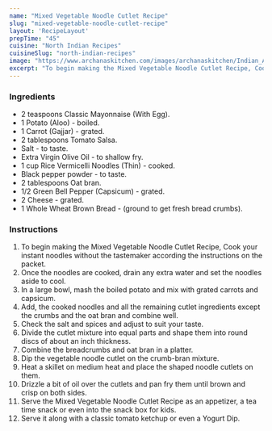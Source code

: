 ---
name: "Mixed Vegetable Noodle Cutlet Recipe"
slug: "mixed-vegetable-noodle-cutlet-recipe"
layout: 'RecipeLayout'
prepTime: "45"
cuisine: "North Indian Recipes"
cuisineSlug: "north-indian-recipes"
image: "https://www.archanaskitchen.com/images/archanaskitchen/Indian_Appetizers/Mixed_Vegetable_Noodle_Cutlet_Recipe-1.jpg"
excerpt: "To begin making the Mixed Vegetable Noodle Cutlet Recipe, Cook your instant noodles without the tastemaker according the instructions on the packet"
---

### Ingredients

- 2 teaspoons Classic Mayonnaise (With Egg).
- 1 Potato (Aloo) - boiled.
- 1 Carrot (Gajjar) - grated.
- 2 tablespoons Tomato Salsa.
- Salt - to taste.
- Extra Virgin Olive Oil - to shallow fry.
- 1 cup Rice Vermicelli Noodles (Thin) - cooked.
- Black pepper powder - to taste.
- 2 tablespoons Oat bran.
- 1/2 Green Bell Pepper (Capsicum) - grated.
- 2 Cheese - grated.
- 1 Whole Wheat Brown Bread - (ground to get fresh bread crumbs).

### Instructions

1. To begin making the Mixed Vegetable Noodle Cutlet Recipe, Cook your instant noodles without the tastemaker according the instructions on the packet.
1.  Once the noodles are cooked, drain any extra water and set the noodles aside to cool.
1. In a large bowl, mash the boiled potato and mix with grated carrots and capsicum.
1. Add, the cooked noodles and all the remaining cutlet ingredients except the crumbs and the oat bran and combine well.
1. Check the salt and spices and adjust to suit your taste.
1. Divide the cutlet mixture into equal parts and shape them into round discs of about an inch thickness.
1. Combine the breadcrumbs and oat bran in a platter.
1. Dip the vegetable noodle cutlet on the crumb-bran mixture.
1. Heat a skillet on medium heat and place the shaped noodle cutlets on them.
1. Drizzle a bit of oil over the cutlets and pan fry them until brown and crisp on both sides.
1. Serve the Mixed Vegetable Noodle Cutlet Recipe as an appetizer, a tea time snack or even into the snack box for kids.
1. Serve it along with a classic tomato ketchup or even a Yogurt Dip.
